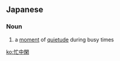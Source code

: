 ==Japanese==
{{ja-kanjitab|ぼう|ちゅう|かん|yomi=o}}

===Noun===
{{ja-noun|ぼうちゅうかん}}

# {{lb|ja|rare|sort=ほうちゅうかん'}} a [[moment]] of [[quietude]] during busy times

[[ko:忙中閑]]